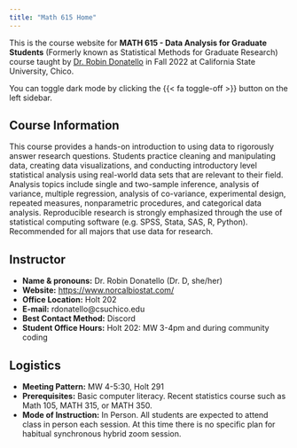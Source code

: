 ```yaml
---
title: "Math 615 Home"
---
```


This is the course website for **MATH 615 - Data Analysis for Graduate Students** (Formerly known as Statistical Methods for Graduate Research) course taught by [Dr. Robin Donatello](www.norcalbiostat.com) in Fall 2022 at California State University, Chico. 

:::{.callout-tip}
You can toggle dark mode by clicking the {{< fa toggle-off >}} button on the left sidebar.
:::


## Course Information

This course provides a hands-on introduction to using data to rigorously answer research questions. Students practice cleaning and manipulating data, creating data visualizations, and conducting introductory level statistical analysis using real-world data sets that are relevant to their field. Analysis topics include single and two-sample inference, analysis of variance, multiple regression, analysis of co-variance, experimental design, repeated measures, nonparametric procedures, and categorical data analysis. Reproducible research is strongly emphasized through the use of statistical computing software (e.g. SPSS, Stata, SAS, R, Python). Recommended for all majors that use data for research.


## Instructor
* **Name & pronouns:** Dr. Robin Donatello  (Dr. D, she/her)
* **Website:** [https://www.norcalbiostat.com/](https://www.norcalbiostat.com/)
* **Office Location:** Holt 202
* **E-mail:** rdonatello@csuchico.edu
* **Best Contact Method:** Discord
* **Student Office Hours:** Holt 202: MW 3-4pm and during community coding

## Logistics
* **Meeting Pattern:** MW 4-5:30, Holt 291
* **Prerequisites:** Basic computer literacy. Recent statistics course such as Math 105, MATH 315, or MATH 350.  
* **Mode of Instruction:** In Person. All students are expected to attend class in person each session. At this time there is no specific plan for habitual synchronous hybrid zoom session.

